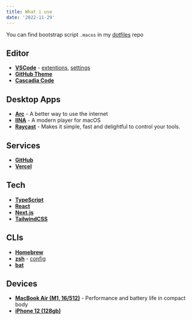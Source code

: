 ```yaml
---
title: What i use
date: '2022-11-29'
---
```


You can find bootstrap script `.macos` in my
[dotfiles](https://github.com/idm1try/dotfiles/tree/main/.macos) repo

## Editor

- [**VSCode**](https://code.visualstudio.com) -
  [extentions](https://github.com/idm1try/dotfiles/#vscode-extensions),
  [settings](https://github.com/idm1try/dotfiles/tree/main/settings.json)
- [**GitHub Theme**](https://marketplace.visualstudio.com/items?itemName=github.github-vscode-theme)
- [**Cascadia Code**](https://github.com/microsoft/cascadia-code)

## Desktop Apps

- [**Arc**](https://arc.net) - A better way to use the internet
- [**IINA**](https://iina.io) - A modern player for macOS
- [**Raycast**](https://www.raycast.com) - Makes it simple, fast and delightful
  to control your tools.

## Services

- [**GitHub**](https://github.com)
- [**Vercel**](https://vercel.com)

## Tech

- [**TypeScript**](https://www.typescriptlang.org)
- [**React**](https://reactjs.org)
- [**Next.js**](https://nextjs.org)
- [**TailwindCSS**](https://tailwindcss.com)

## CLIs

- [**Homebrew**](https://brew.sh)
- [**zsh**](https://zsh.org) -
  [config](https://github.com/idm1try/dotfiles/tree/main/.zshrc)
- [**bat**](https://github.com/sharkdp/bat)

## Devices

- [**MacBook Air (M1, 16/512)**](https://www.apple.com/shop/buy-mac/macbook-air/m1-chip) -
  Performance and battery life in compact body
- [**iPhone 12 (128gb)**](https://www.apple.com/shop/buy-iphone/iphone-12)
